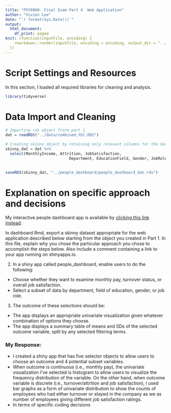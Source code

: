 ```yaml
---
title: "PSY8960- Final Exam Part 4  Web Application"
author: "Vivien Lee"
date: "`r format(Sys.Date())`"
output: 
  html_document:
    df_print: paged
knit: (function(inputFile, encoding) {
    rmarkdown::render(inputFile, encoding = encoding, output_dir = "../out/")
  })
---
```



# **Script Settings and Resources**
In this section, I loaded all required libraries for cleaning and analysis. 
```r
library(tidyverse)
```



# **Data Import and Cleaning**
```r

# Importing rds object frorm part 1
dat = readRDS("../data/combined_tbl.RDS")

# Creating skinny object by retaining only relevant columns for the dashboard to minimize run-time
skinny_dat = dat %>% 
  select(MonthlyIncome, Attrition, JobSatisfaction,
                            Department, EducationField, Gender, JobRole) 
  

saveRDS(skinny_dat, "../people_dashboard/people_dashboard_dat.rds")
```



# **Explanation on specific approach and decisions** 
My interactive people dashboard app is available by [clicking this link instead]( https://vivienlvv.shinyapps.io/people_dashboard/). 
\n

In dashboard.Rmd, export a skinny dataset appropriate for the web application described below starting from the object you created in Part 1. In this file, explain why you chose the particular approach you chose to accomplish the steps below. Also include a comment containing a link to your app running on shinyapps.io.

2. In a shiny app called people_dashboard, enable users to do the following: \ 
- Choose whether they want to examine monthly pay, turnover status, or overall job satisfaction. \ 
- Select a subset of data by department, field of education, gender, or job role.
\ 
\ 

3. The outcome of these selections should be: \ 
- The app displays an appropriate univariate visualization given whatever combination of options they choose. \ 
- The app displays a summary table of means and SDs of the selected outcome variable, split by any selected filtering terms. \ 

### My Response:
- I created a shiny app that has five selector objects to allow users to choose an outcome and 4 potential subset variables. 
- When outcome is continuous (i.e., monthly pay), the univariate visualization I've selected is histogram to allow users to visualize the frequency distribution of the variable. On the other hand, when outcome variable is discrete (i.e., turnover/attrition and job satisfaction), I used bar graphs as a form of univariate distribution to show the counts of employees who had either turnover or stayed in the company as we as number of employees giving different job satisfaction ratings. \ 
- In terms of specific coding decisions








